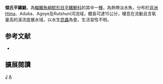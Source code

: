{{Speciesbox 
| taxon = Amphilius jacksonii
| image = Amphilius jacksonii.jpg
| status = LC
| status_system = IUCN3.1
| authority = [[Boulenger|Boulenger]], 1912
| synonyms = *''Amphilius jacksoni'', Boulenger, 1912
}}

'''傑氏平鰭鮠'''，為[[輻鰭魚綱|輻鰭魚綱]][[鯰形目|鯰形目]][[平鰭鮠科|平鰭鮠科]]的其中一[[種|種]]，為熱帶淡水魚，分布於[[非洲|非洲]]Hima、Aduka、Agoye及Rutshuni河流域，體長可達15公分，棲息在流動且含氧量高的溪流底層水域，以水生[[昆蟲|昆蟲]]為食，生活習性不明。

==参考文献==
*{{FishBase_species|genus=Amphilius|species=jacksonii|year=2014|month=10}}

== 擴展閱讀 ==
{{refbegin}}
{{wikispecies-inline|Amphilius jacksonii|傑氏平鰭鮠}}
{{refend}}
{{Taxonbar|from=Q3753780}}

[[Category:平鰭鮠屬|J]]
[[Category:1912年描述的魚類|A]]

{{魚類小作品}}